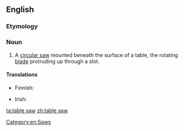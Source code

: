 ==English==
{{wikipedia}}

===Etymology===
{{compound|table|saw|lang=en}}

===Noun===
{{en-noun}}

# A [[circular saw]] mounted beneath the surface of a table, the rotating [[blade]] protruding up through a slot.

====Translations====
{{trans-top|type of circular saw}}
* Finnish: {{t|fi|pöytäsaha}}
{{trans-mid}}
* Irish: {{t|ga|binse sáibh|m}}
{{trans-bottom}}

[[Category:en:Saws]]

[[ta:table saw]]
[[zh:table saw]]
